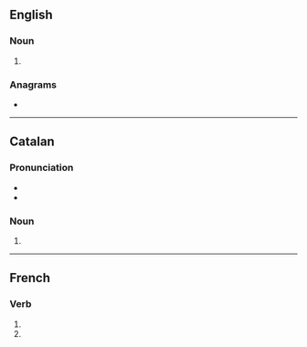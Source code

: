 {{also|Axons|àxons}}
==English==

===Noun===
{{head|en|noun form}}

# {{plural of|en|axon}}

===Anagrams===
* {{anagrams|en|a=anosx|Axson|Naxos|Saxon}}

----

==Catalan==

===Pronunciation===
* {{ca-IPA|aksóns}}
* {{rhymes|ca|ons|s=2}}

===Noun===
{{head|ca|noun form|g=m-p}}

# {{inflection of|ca|axó||p}}

----

==French==

===Verb===
{{head|fr|verb form}}

# {{inflection of|fr|axer||1|p|pres|indc}}
# {{inflection of|fr|axer||1|p|impr}}